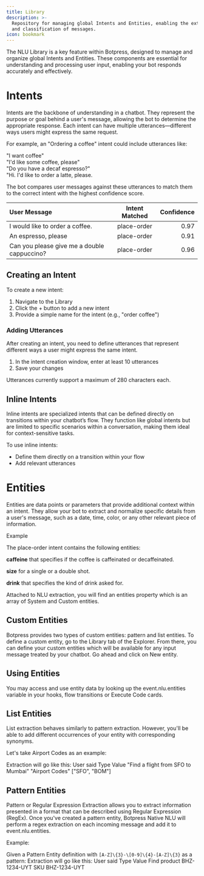 ```yaml
---
title: Library
description: >-
  Repository for managing global Intents and Entities, enabling the extraction
  and classification of messages.
icon: bookmark
---
```


The NLU Library is a key feature within Botpress, designed to manage and organize global Intents and Entities. These components are essential for understanding and processing user input, enabling your bot responds accurately and effectively.

# Intents

Intents are the backbone of understanding in a chatbot. They represent the purpose or goal behind a user's message, allowing the bot to determine the appropriate response. Each intent can have multiple utterances—different ways users might express the same request.

For example, an "Ordering a coffee" intent could include utterances like:

"I want coffee"\
"I'd like some coffee, please"\
"Do you have a decaf espresso?"\
"Hi. I'd like to order a latte, please.

The bot compares user messages against these utterances to match them to the correct intent with the highest confidence score.

| User Message                                | Intent Matched | Confidence |
| :------------------------------------------ | :------------: | ---------: |
| I would like to order a coffee.             |   place-order  |       0.97 |
| An espresso, please                         |   place-order  |       0.91 |
| Can you please give me a double cappuccino? |   place-order  |       0.96 |

## Creating an Intent

To create a new intent:

1. Navigate to the Library
2. Click the + button to add a new intent
3. Provide a simple name for the intent (e.g., "order coffee")

### Adding Utterances

After creating an intent, you need to define utterances that represent different ways a user might express the same intent.

1. In the intent creation window, enter at least 10 utterances
2. Save your changes

Utterances currently support a maximum of 280 characters each.

## Inline Intents

Inline intents are specialized intents that can be defined directly on transitions within your chatbot’s flow. They function like global intents but are limited to specific scenarios within a conversation, making them ideal for context-sensitive tasks.

To use inline intents:

* Define them directly on a transition within your flow
* Add relevant utterances

# Entities

Entities are data points or parameters that provide additional context within an intent. They allow your bot to extract and normalize specific details from a user's message, such as a date, time, color, or any other relevant piece of information.

<Info>
Example

The place-order intent contains the following entities:

**caffeine** that specifies if the coffee is caffeinated or decaffeinated.

**size** for a single or a double shot.

**drink** that specifies the kind of drink asked for.

Attached to NLU extraction, you will find an entities property which is an array of System and Custom entities.
</Info>

## Custom Entities

Botpress provides two types of custom entities: pattern and list entities. To define a custom entity, go to the Library tab of the Explorer. From there, you can define your custom entities which will be available for any input message treated by your chatbot. Go ahead and click on New entity.

## Using Entities

You may access and use entity data by looking up the event.nlu.entities variable in your hooks, flow transitions or Execute Code cards.

## List Entities

List extraction behaves similarly to pattern extraction. However, you'll be able to add different occurrences of your entity with corresponding synonyms.

Let's take Airport Codes as an example:

Extraction will go like this: User said Type Value "Find a flight from SFO to Mumbai" "Airport Codes" ["SFO", "BOM"]

## Pattern Entities

Pattern or Regular Expression Extraction allows you to extract information presented in a format that can be described using Regular Expression (RegEx). Once you've created a pattern entity, Botpress Native NLU will perform a regex extraction on each incoming message and add it to event.nlu.entities.

Example:

Given a Pattern Entity definition with `[A-Z]\{3}-\[0-9]\{4}-[A-Z]\{3}` as a pattern: Extraction will go like this: User said Type Value Find product BHZ-1234-UYT SKU BHZ-1234-UYT

